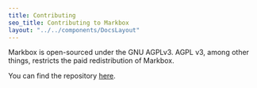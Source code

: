 ```yaml
---
title: Contributing
seo_title: Contributing to Markbox
layout: "../../components/DocsLayout"
---
```


Markbox is open-sourced under the GNU AGPLv3. AGPL v3, among other things, restricts the paid redistribution of Markbox.

You can find the repository [here](https://github.com/arn4v/bookmarky).
